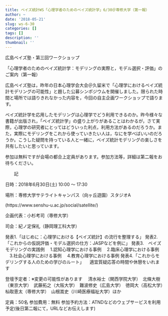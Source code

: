 ```yaml
---
title: ベイズ統計WS「心理学者のためのベイズ統計学」6/30＠専修大学（第一報）
author: ~
date: '2018-05-21'
slug: ws-6-30
categories: []
tags: []
description: ''
thumbnail: ''
---
```


広島ベイズ塾・第三回ワークショップ

「心理学者のためのベイズ統計学：モデリングの実際と，モデル選択・評価」のご案内（第一報）

広島ベイズ塾は，昨年の日本心理学会大会＠久留米で「心理学におけるベイズ統計モデリングの可能性」と題した公募シンポジウムを開催しました。限られた時間と場所では語りきれなかった内容を，今回の自主企画ワークショップで語ります。

ベイズ統計学を応用したモデリングは心理学でどう利用できるのか。昨今様々な書籍が出版され，「ベイズ統計学」の盛り上がりがあることはわかるが，さて実際，心理学の研究者にとってはどういった利点，利用方法があるのだろうか。また，実際にモデリングをこれから使っていきたい人は，なにを学べばいいのだろうか。こうした疑問を持っている人と一緒に，ベイズ統計モデリングの楽しさを共有したいと思っています。

参加は無料ですが会場の都合上定員があります。参加方法等，詳細は第二報をお待ちください。

　　記

日時：2018年6月30日(土) 10:00 〜 17:30

場所：専修大学サテライトキャンパス（向ヶ丘遊園）スタジオA

(https://www.senshu-u.ac.jp/social/satellite/)

企画代表：小杉考司（専修大学）

司会：紀ノ定保礼（静岡理工科大学）　

発表1.「はじめに：心理学における【ベイズ統計】の流行を整理する」
発表2.「これからの仮説評価・モデル選択の仕方：JASPなどを例に」
発表3.　ベイズモデリングの実践例
　1.認知心理学における事例
　2.臨床心理学における事例
　3.社会心理学における事例
　4.教育心理学における事例
発表4.「これからモデリングする人のための学びのルート」
　適宜質疑応答の時間や休憩をいれます

登壇予定者：※変更の可能性があります
　清水裕士（関西学院大学）　北條大樹（東京大学）　武藤拓之（大阪大学）　難波修史（広島大学）　徳岡大（高松大学）　杣取恵太（専修大学）　山根嵩史（川崎医療福祉大学）ほか

定員：50名
参加費用：無料
参加予約方法：ATNDなどのウェブサービスを利用予定(後日第二報にて，URLなどお伝えします)


